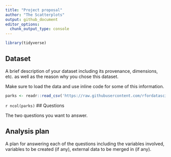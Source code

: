 ```yaml
---
title: "Project proposal"
author: "The Scatterplots"
output: github_document
editor_options: 
  chunk_output_type: console
---
```


```r
library(tidyverse)
```

## Dataset

A brief description of your dataset including its provenance, dimensions, etc. as well as the reason why you chose this dataset.

Make sure to load the data and use inline code for some of this information.

```r
parks <- readr::read_csv('https://raw.githubusercontent.com/rfordatascience/tidytuesday/master/data/2021/2021-06-22/parks.csv')
```

`r ncol(parks)`
## Questions

The two questions you want to answer.

## Analysis plan

A plan for answering each of the questions including the variables involved, variables to be created (if any), external data to be merged in (if any).
